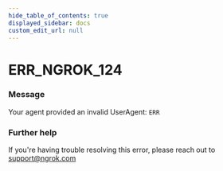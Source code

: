 ```yaml
---
hide_table_of_contents: true
displayed_sidebar: docs
custom_edit_url: null
---
```



# ERR_NGROK_124

### Message

Your agent provided an invalid UserAgent: `ERR`

### Further help

If you're having trouble resolving this error, please reach out to [support@ngrok.com](mailto:support@ngrok.com?subject=Help%20with%20ERR_NGROK_124)

<ErrorDetails error="err_ngrok_124" />
